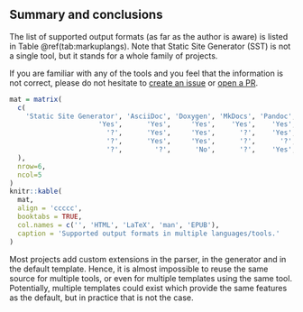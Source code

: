 ## Summary and conclusions

The list of supported output formats (as far as the author is aware) is listed in Table \@ref(tab:markuplangs).
Note that Static Site Generator (SST) is not a single tool, but it stands for a whole family of projects.

<aside>
If you are familiar with any of the tools and you feel that the information is not correct, please do not hesitate to
[create an issue](https://github.com/dbhi/docascode/issues/new) or [open a PR](https://github.com/dbhi/docascode/compare).
</aside>

```r
mat = matrix(
  c(
    'Static Site Generator', 'AsciiDoc', 'Doxygen', 'MkDocs', 'Pandoc', 'Sphinx',
                      'Yes',      'Yes',     'Yes',    'Yes',    'Yes',    'Yes',
                        '?',      'Yes',     'Yes',      '?',    'Yes',    'Yes',
                        '?',      'Yes',     'Yes',      '?',      '?',    'Yes',
                        '?',        '?',      'No',      '?',    'Yes',    'Yes'
  ),
  nrow=6,
  ncol=5
)
knitr::kable(
  mat,
  align = 'ccccc',
  booktabs = TRUE,
  col.names = c('', 'HTML', 'LaTeX', 'man', 'EPUB'),
  caption = 'Supported output formats in multiple languages/tools.'
)
```

Most projects add custom extensions in the parser, in the generator and in the default template.
Hence, it is almost impossible to reuse the same source for multiple tools, or even for multiple templates using the
same tool.
Potentially, multiple templates could exist which provide the same features as the default, but in practice that is not
the case.

<!--
https://commonmark.org/
-->

<!--
At first glance, Doxygen is not designed for applying custom templates to general purpose documents.
So, although all the desired output formats are supported, it is not a suitable solution for documents other than the
APIs and internals of software projects.
Nevertheless, in some use cases it might be feasible to merge output from Doxygen into a larger document/site.

Hence, the list of contestants is: AsciiDoc/DocBook, Pandoc and/or Sphinx.

markdown is NOT a good language, but it is the most used

multine paragraphs in markdown
-->
